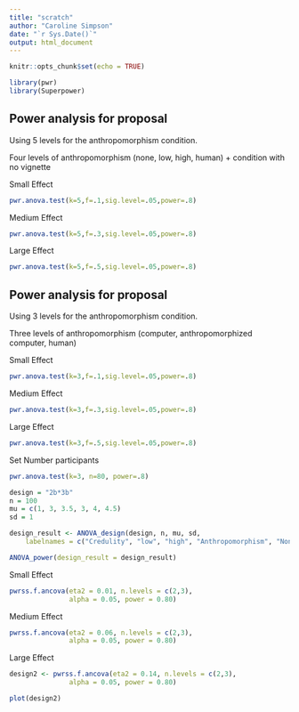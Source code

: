 ```yaml
---
title: "scratch"
author: "Caroline Simpson"
date: "`r Sys.Date()`"
output: html_document
---
```


```r
knitr::opts_chunk$set(echo = TRUE)
```

```r
library(pwr)
library(Superpower)
```

## Power analysis for proposal

Using 5 levels for the anthropomorphism condition.

Four levels of anthropomorphism (none, low, high, human) + condition with no vignette

Small Effect
```r
pwr.anova.test(k=5,f=.1,sig.level=.05,power=.8)
```

Medium Effect
```r
pwr.anova.test(k=5,f=.3,sig.level=.05,power=.8)
```
Large Effect

```r
pwr.anova.test(k=5,f=.5,sig.level=.05,power=.8)
```
## Power analysis for proposal

Using 3 levels for the anthropomorphism condition.

Three levels of anthropomorphism (computer, anthropomorphized computer, human)

Small Effect
```r
pwr.anova.test(k=3,f=.1,sig.level=.05,power=.8)
```

Medium Effect
```r
pwr.anova.test(k=3,f=.3,sig.level=.05,power=.8)
```
Large Effect

```r
pwr.anova.test(k=3,f=.5,sig.level=.05,power=.8)
```


Set Number participants
```r
pwr.anova.test(k=3, n=80, power=.8)
```


```r

design = "2b*3b"
n = 100
mu = c(1, 3, 3.5, 3, 4, 4.5)
sd = 1

design_result <- ANOVA_design(design, n, mu, sd,
	labelnames = c("Credulity", "low", "high", "Anthropomorphism", "None", "Some", "Human"))

ANOVA_power(design_result = design_result)
```

Small Effect
```r
pwrss.f.ancova(eta2 = 0.01, n.levels = c(2,3),
               alpha = 0.05, power = 0.80)
```

Medium Effect
```r
pwrss.f.ancova(eta2 = 0.06, n.levels = c(2,3),
               alpha = 0.05, power = 0.80)
```

Large Effect
```r
design2 <- pwrss.f.ancova(eta2 = 0.14, n.levels = c(2,3),
               alpha = 0.05, power = 0.80)

plot(design2)
```




